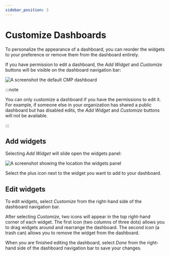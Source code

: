 ```yaml
---
sidebar_position: 3
---
```


# Customize Dashboards

To personalize the appearance of a dashboard, you can reorder the widgets to your preference or remove them from the dashboard entirely.

If you have permission to edit a dashboard, the _Add Widget_ and _Customize_ buttons will be visible on the dashboard navigation bar:

![A screenshot the default CMP dashboard](../assets/png/cmp-dashboard.png)

:::note

You can only customize a dashboard if you have the permissions to edit it. For example, if someone else in your organization has shared a public dashboard but has disabled edits, the _Add Widget_ and _Customize_ buttons will not be available.

:::

## Add widgets

Selecting _Add Widget_ will slide open the widgets panel:

![A screenshot showing the location the widgets panel](../assets/png/cmp-dashboard-add-widgets.png)

Select the plus icon next to the widget you want to add to your dashboard.

## Edit widgets

To edit widgets, select _Customize_ from the right-hand side of the dashboard navigation bar.

After selecting _Customize_, two icons will appear in the top right-hand corner of each widget. The first icon (two columns of three dots) allows you to drag widgets around and rearrange the dashboard. The second icon (a trash can) allows you to remove the widget from the dashboard.

When you are finished editing the dashboard, select _Done_ from the right-hand side of the dashboard navigation bar to save your changes.
